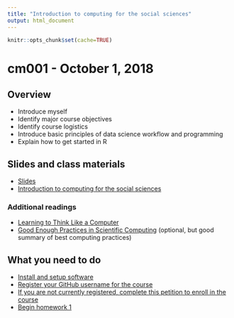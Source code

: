 ```yaml
---
title: "Introduction to computing for the social sciences"
output: html_document
---
```


```r
knitr::opts_chunk$set(cache=TRUE)
```

# cm001 - October 1, 2018

## Overview

* Introduce myself
* Identify major course objectives
* Identify course logistics
* Introduce basic principles of data science workflow and programming
* Explain how to get started in R

## Slides and class materials

* [Slides](extras/cm001_slides.html)
* [Introduction to computing for the social sciences](intro.html)

### Additional readings

* [Learning to Think Like a Computer](https://www.nytimes.com/2017/04/04/education/edlife/teaching-students-computer-code.html?_r=0)
* [Good Enough Practices in Scientific Computing](http://journals.plos.org/ploscompbiol/article?id=10.1371/journal.pcbi.1005510) (optional, but good summary of best computing practices)

## What you need to do

* [Install and setup software](setup00.html)
* [Register your GitHub username for the course](https://goo.gl/forms/96MlxifdxxNJxuHt2)
* [If you are not currently registered, complete this petition to enroll in the course](https://goo.gl/forms/ZERPvUxvPxX5SZnj2)
* [Begin homework 1](hw01-edit-README.html)
